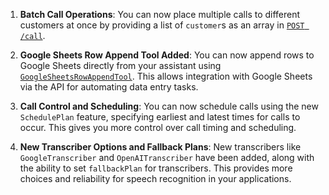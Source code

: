 1. **Batch Call Operations**: You can now place multiple calls to different customers at once by providing a list of `customer`s as an array in [`POST /call`](https://api.vapi.ai/api#/Calls/CallController_create).

2. **Google Sheets Row Append Tool Added**: You can now append rows to Google Sheets directly from your assistant using [`GoogleSheetsRowAppendTool`](https://api.vapi.ai/api#/Tools/GoogleSheetsRowAppendTool). This allows integration with Google Sheets via the API for automating data entry tasks.

3. **Call Control and Scheduling**: You can now schedule calls using the new `SchedulePlan` feature, specifying earliest and latest times for calls to occur. This gives you more control over call timing and scheduling.

4. **New Transcriber Options and Fallback Plans**: New transcribers like `GoogleTranscriber` and `OpenAITranscriber` have been added, along with the ability to set `fallbackPlan` for transcribers. This provides more choices and reliability for speech recognition in your applications.